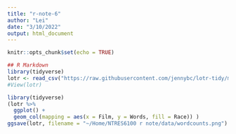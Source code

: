 ```yaml
---
title: "r-note-6"
author: "Lei"
date: "3/10/2022"
output: html_document
---
```


```r
knitr::opts_chunk$set(echo = TRUE)
```

```r
## R Markdown
library(tidyverse)
lotr <- read_csv("https://raw.githubusercontent.com/jennybc/lotr-tidy/master/data/lotr_tidy.csv")
#View(lotr)
```

```r
library(tidyverse)
(lotr %>% 
  ggplot() +
  geom_col(mapping = aes(x = Film, y = Words, fill = Race)) ) 
ggsave(lotr, filename = "~/Home/NTRES6100 r note/data/wordcounts.png")
```



